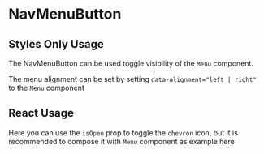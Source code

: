 
<Meta of={NavMenuButtonStories} />

# NavMenuButton

## Styles Only Usage

The NavMenuButton can be used toggle visibility of the `Menu` component.

The menu alignment can be set by setting `data-alignment="left | right"` to the `Menu` component

<Canvas of={NavMenuButtonStories.StylesOnlyUsage} />

<RenderHtmlMarkup of={NavMenuButtonStories.StylesOnlyUsage} />

## React Usage

Here you can use the `isOpen` prop to toggle the `chevron` icon, but it is recommended to compose it with `Menu` component as example here

<Canvas of={NavMenuButtonStories.ReactUsage} />

<RenderHtmlMarkup of={NavMenuButtonStories.ReactUsage} />
